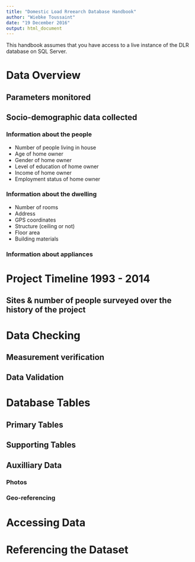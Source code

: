 ```yaml
---
title: "Domestic Load Rreearch Database Handbook"
author: "Wiebke Toussaint"
date: "19 December 2016"
output: html_document
---
```


This handbook assumes that you have access to a live instance of the DLR database on SQL Server.

# Data Overview
## Parameters monitored
## Socio-demographic data collected
### Information about the people
* Number of people living in house
* Age of home owner
* Gender of home owner
* Level of education of home owner
* Income of home owner
* Employment status of home owner

### Information about the dwelling
* Number of rooms
* Address
* GPS coordinates
* Structure (ceiling or not)
* Floor area
* Building materials

### Information about appliances

# Project Timeline 1993 - 2014
## Sites & number of people surveyed over the history of the project
## 

# Data Checking
## Measurement verification
## Data Validation

# Database Tables
## Primary Tables
## Supporting Tables
## Auxilliary Data
### Photos
### Geo-referencing

# Accessing Data 

# Referencing the Dataset